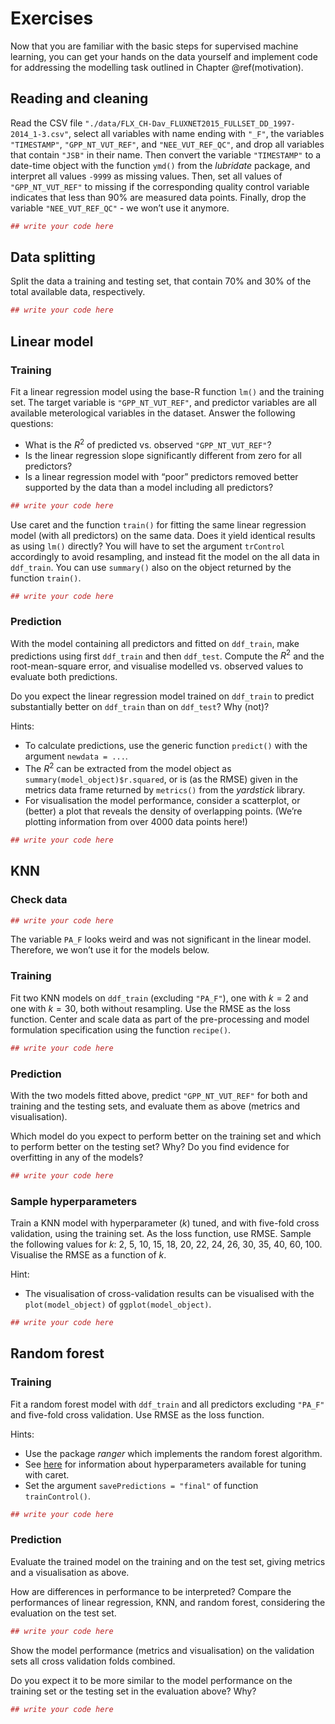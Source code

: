 # Exercises {#exercises}

Now that you are familiar with the basic steps for supervised machine learning, you can get your hands on the data yourself and implement code for addressing the modelling task outlined in Chapter \@ref(motivation). 

## Reading and cleaning

Read the CSV file `"./data/FLX_CH-Dav_FLUXNET2015_FULLSET_DD_1997-2014_1-3.csv"`, select all variables with name ending with `"_F"`, the variables `"TIMESTAMP"`, `"GPP_NT_VUT_REF"`, and `"NEE_VUT_REF_QC"`, and drop all variables that contain `"JSB"` in their name. Then convert the variable `"TIMESTAMP"` to a date-time object with the function `ymd()` from the *lubridate* package, and interpret all values `-9999` as missing values. Then, set all values of `"GPP_NT_VUT_REF"` to missing if the corresponding quality control variable indicates that less than 90% are measured data points. Finally, drop the variable `"NEE_VUT_REF_QC"` - we won't use it anymore.

```r
## write your code here
```

## Data splitting

Split the data a training and testing set, that contain 70% and 30% of the total available data, respectively.

```r
## write your code here
```


## Linear model

### Training

Fit a linear regression model using the base-R function `lm()` and the training set. The target variable is `"GPP_NT_VUT_REF"`, and predictor variables are all available meterological variables in the dataset. Answer the following questions:

- What is the $R^2$ of predicted vs. observed `"GPP_NT_VUT_REF"`?
- Is the linear regression slope significantly different from zero for all predictors?
- Is a linear regression model with "poor" predictors removed better supported by the data than a model including all predictors?

```r
## write your code here
```

Use caret and the function `train()` for fitting the same linear regression model (with all predictors) on the same data. Does it yield identical results as using `lm()` directly? You will have to set the argument `trControl` accordingly to avoid resampling, and instead fit the model on the all data in `ddf_train`. You can use `summary()` also on the object returned by the function `train()`.
```r
## write your code here
```


### Prediction

With the model containing all predictors and fitted on `ddf_train`, make predictions using first `ddf_train` and then `ddf_test`. Compute the $R^2$ and the root-mean-square error, and visualise modelled vs. observed values to evaluate both predictions. 

Do you expect the linear regression model trained on `ddf_train` to predict substantially better on `ddf_train` than on `ddf_test`? Why (not)?

Hints:

- To calculate predictions, use the generic function `predict()` with the argument `newdata = ...`. 
- The $R^2$ can be extracted from the model object as `summary(model_object)$r.squared`, or is (as the RMSE) given in the metrics data frame returned by `metrics()` from the *yardstick* library. 
- For visualisation the model performance, consider a scatterplot, or (better) a plot that reveals the density of overlapping points. (We're plotting information from over 4000 data points here!)

```r
## write your code here
```

## KNN

### Check data

```r
## write your code here
```

The variable `PA_F` looks weird and was not significant in the linear model. Therefore, we won't use it for the models below.

### Training

Fit two KNN models on `ddf_train` (excluding `"PA_F"`), one with $k = 2$ and one with $k = 30$, both without resampling. Use the RMSE as the loss function. Center and scale data as part of the pre-processing and model formulation specification using the function `recipe()`.

```r
## write your code here
```

### Prediction

With the two models fitted above, predict `"GPP_NT_VUT_REF"` for both and training and the testing sets, and evaluate them as above (metrics and visualisation). 

Which model do you expect to perform better on the training set and which to perform better on the testing set? Why? Do you find evidence for overfitting in any of the models?

```r
## write your code here
```

### Sample hyperparameters

Train a KNN model with hyperparameter ($k$) tuned, and with five-fold cross validation, using the training set. As the loss function, use RMSE. Sample the following values for $k$: 2, 5, 10, 15, 18, 20, 22, 24, 26, 30, 35, 40, 60, 100. Visualise the RMSE as a function of $k$.

Hint:

- The visualisation of cross-validation results can be visualised with the `plot(model_object)` of `ggplot(model_object)`.

```r
## write your code here
```


## Random forest

### Training

Fit a random forest model with `ddf_train` and all predictors excluding `"PA_F"` and five-fold cross validation. Use RMSE as the loss function.

Hints:

- Use the package *ranger* which implements the random forest algorithm. 
- See [here](https://topepo.github.io/caret/available-models.html) for information about hyperparameters available for tuning with caret.
- Set the argument `savePredictions = "final"` of function `trainControl()`.

```r
## write your code here
```

### Prediction

Evaluate the trained model on the training and on the test set, giving metrics and a visualisation as above.

How are differences in performance to be interpreted? Compare the performances of linear regression, KNN, and random forest, considering the evaluation on the test set.

```r
## write your code here
```

Show the model performance (metrics and visualisation) on the validation sets all cross validation folds combined.

Do you expect it to be more similar to the model performance on the training set or the testing set in the evaluation above? Why?

```r
## write your code here
```